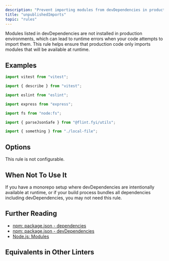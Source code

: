 ```yaml
---
description: "Prevent importing modules from devDependencies in production code."
title: "unpublishedImports"
topic: "rules"
---
```




<RuleSummary plugin="node" rule="unpublishedImports" />

Modules listed in devDependencies are not installed in production environments, which can lead to runtime errors when your code attempts to import them.
This rule helps ensure that production code only imports modules that will be available at runtime.

## Examples

<Tabs>
<TabItem label="❌ Incorrect">

```ts
import vitest from "vitest";

import { describe } from "vitest";

import eslint from "eslint";
```

</TabItem>
<TabItem label="✅ Correct">

```ts
import express from "express";

import fs from "node:fs";

import { parseJsonSafe } from "@flint.fyi/utils";

import { something } from "./local-file";
```

</TabItem>
</Tabs>

## Options

This rule is not configurable.

## When Not To Use It

If you have a monorepo setup where devDependencies are intentionally available at runtime, or if your build process bundles all dependencies including devDependencies, you may not need this rule.

## Further Reading

- [npm: package.json - dependencies](https://docs.npmjs.com/cli/v10/configuring-npm/package-json#dependencies)
- [npm: package.json - devDependencies](https://docs.npmjs.com/cli/v10/configuring-npm/package-json#devdependencies)
- [Node.js: Modules](https://nodejs.org/api/modules.html)

## Equivalents in Other Linters

<RuleEquivalents pluginId="node" ruleId="unpublishedImports" />
